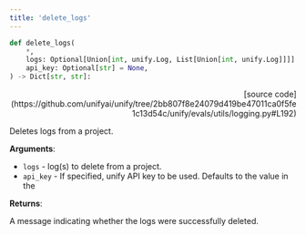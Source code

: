 ```yaml
---
title: 'delete_logs'
---
```


```python
def delete_logs(
    *,
    logs: Optional[Union[int, unify.Log, List[Union[int, unify.Log]]]] = None,
    api_key: Optional[str] = None,
) -> Dict[str, str]:
```

<p align="right">[source code](https://github.com/unifyai/unify/tree/2bb807f8e24079d419be47011ca0f5fe1c13d54c/unify/evals/utils/logging.py#L192)</p>

Deletes logs from a project.

**Arguments**:

- `logs` - log(s) to delete from a project.
- `api_key` - If specified, unify API key to be used. Defaults to the value in the



**Returns**:

A message indicating whether the logs were successfully deleted.